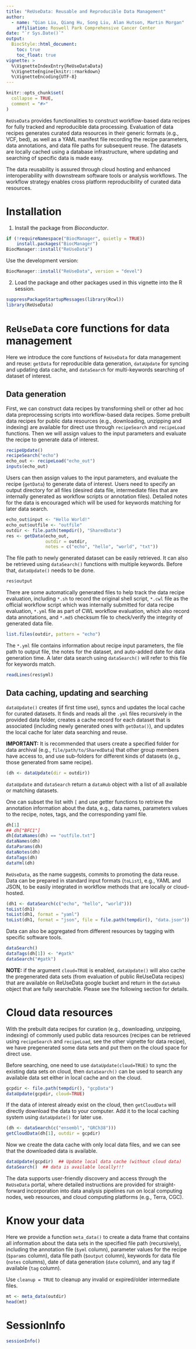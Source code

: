 ```yaml
---
title: "ReUseData: Reusable and Reproducible Data Management"
author:
  - name: "Qian Liu, Qiang Hu, Song Liu, Alan Hutson, Martin Morgan"
    affiliation: Roswell Park Comprehensive Cancer Center
date: "`r Sys.Date()`"
output:
  BiocStyle::html_document:
    toc: true
    toc_float: true
vignette: >
  %\VignetteIndexEntry{ReUseDataData}
  %\VignetteEngine{knitr::rmarkdown}
  %\VignetteEncoding{UTF-8}
---
```


```r
knitr::opts_chunk$set(
  collapse = TRUE,
  comment = "#>"
)
```

`ReUseData` provides functionalities to construct workflow-based data
recipes for fully tracked and reproducible data processing. Evaluation
of data recipes generates curated data resources in their generic
formats (e.g., VCF, bed), as well as a YAML manifest file recording
the recipe parameters, data annotations, and data file paths for
subsequent reuse. The datasets are locally cached using a database
infrastructure, where updating and searching of specific data is made easy.  

The data reusability is assured through cloud hosting and enhanced
interoperability with downstream software tools or analysis
workflows. The workflow strategy enables cross platform
reproducibility of curated data resources.

# Installation
1. Install the package from _Bioconductor_.

```r
if (!requireNamespace("BiocManager", quietly = TRUE))
    install.packages("BiocManager")
BiocManager::install("ReUseData")
```

Use the development version: 
```r
BiocManager::install("ReUseData", version = "devel")
```

2. Load the package and other packages used in this vignette into the
   R session.

```r
suppressPackageStartupMessages(library(Rcwl))
library(ReUseData)
```
 
# `ReUseData` core functions for data management 

Here we introduce the core functions of `ReUseData` for data
management and reuse: `getData` for reproducible data generation,
`dataUpdate` for syncing and updating data cache, and `dataSearch` for
multi-keywords searching of dataset of interest.


## Data generation

First, we can construct data recipes by transforming shell or other ad
hoc data preprocessing scripts into workflow-based data recipes. Some
prebuilt data recipes for public data resources (e.g., downloading,
unzipping and indexing) are available for direct use through
`recipeSearch` and `recipeLoad` functions. Then we will assign values
to the input parameters and evaluate the recipe to generate data of
interest.

```r
recipeUpdate()
recipeSearch("echo")
echo_out <- recipeLoad("echo_out")
inputs(echo_out)
```

Users can then assign values to the input parameters, and evaluate the
recipe (`getData`) to generate data of interest. Users need to specify
an output directory for all files (desired data file, intermediate
files that are internally generated as workflow scripts or annotation
files). Detailed notes for the data is encouraged which will be used
for keywords matching for later data search.

```r
echo_out$input <- "Hello World!"
echo_out$outfile <- "outfile"
outdir <- file.path(tempdir(), "SharedData")
res <- getData(echo_out,
               outdir = outdir,
               notes = c("echo", "hello", "world", "txt"))
```

The file path to newly generated dataset can be easily retrieved. It
can also be retrieved using `dataSearch()` functions with multiple
keywords. Before that, `dataUpdate()` needs to be done.  

```r
res$output
```

There are some automatically generated files to help track the data
recipe evaluation, including `*.sh` to record the original shell
script, `*.cwl` file as the official workflow script which was
internally submitted for data recipe evaluation, `*.yml` file as part
of CWL workflow evaluation, which also record data annotations, and
`*.md5` checksum file to check/verify the integrity of generated data
file.

```r
list.files(outdir, pattern = "echo")
```

The `*.yml` file contains information about recipe input parameters,
the file path to output file, the notes for the dataset, and
auto-added date for data generation time. A later data search using
`dataSearch()` will refer to this file for keywords match.

```r
readLines(res$yml)
```

## Data caching, updating and searching

`dataUpdate()` creates (if first time use), syncs and updates the local
cache for curated datasets. It finds and reads all the `.yml` files
recursively in the provided data folder, creates a cache record for
each dataset that is associated (including newly generated ones with
`getData()`), and updates the local cache for later data searching and
reuse. 

**IMPORTANT:** It is recommended that users create a specified folder for
data archival (e.g., `file/path/to/SharedData`) that other group
members have access to, and use sub-folders for different kinds of
datasets (e.g., those generated from same recipe).

```r
(dh <- dataUpdate(dir = outdir))
```

`dataUpdate` and `dataSearch` return a `dataHub` object with a list of
all available or matching datasets. 

One can subset the list with `[` and use getter functions to retrieve
the annotation information about the data, e.g., data names,
parameters values to the recipe, notes, tags, and the corresponding
yaml file.

```r
dh[1]
## dh["BFC1"]
dh[dataNames(dh) == "outfile.txt"]
dataNames(dh)
dataParams(dh)
dataNotes(dh)
dataTags(dh)
dataYml(dh)
```

`ReUseData`, as the name suggests, commits to promoting the data reuse.
Data can be prepared in standard input formats (`toList`), e.g.,
YAML and JSON, to be easily integrated in workflow methods that are
locally or cloud-hosted. 

```r
(dh1 <- dataSearch(c("echo", "hello", "world")))
toList(dh1)
toList(dh1, format = "yaml")
toList(dh1, format = "json", file = file.path(tempdir(), "data.json"))
```

Data can also be aggregated from different resources by tagging with
specific software tools. 

```r
dataSearch()
dataTags(dh[1]) <- "#gatk"
dataSearch("#gatk")
```

**NOTE:** if the argument `cloud=TRUE` is enabled, `dataUpdate()` will
also cache the pregenerated data sets (from evaluation of public
ReUseData recipes) that are available on ReUseData google bucket and
return in the `dataHub` object that are fully searchable. Please see
the following section for details.

# Cloud data resources 

With the prebuilt data recipes for curation (e.g., downloading,
unzipping, indexing) of commonly used public data resources (recipes
can be retrieved using `recipeSearch` and `recipeLoad`, see the other
vignette for data recipe), we have pregenerated some data sets and
put them on the cloud space for direct use.

Before searching, one need to use `dataUpdate(cloud=TRUE)` to sync the
existing data sets on cloud, then `dataSearch()` can be used to search
any available data set either in local cache and on the cloud. 

```r
gcpdir <- file.path(tempdir(), "gcpData")
dataUpdate(gcpdir, cloud=TRUE)
```

If the data of interest already exist on the cloud, then
`getCloudData` will directly download the data to your computer. Add
it to the local caching system using `dataUpdate()` for later use.

```r
(dh <- dataSearch(c("ensembl", "GRCh38")))
getCloudData(dh[1], outdir = gcpdir)
```

Now we create the data cache with only local data files, and we can
see that the downloaded data is available.

```r
dataUpdate(gcpdir)  ## Update local data cache (without cloud data)
dataSearch()  ## data is available locally!!!
```

The data supports user-friendly discovery and access through the
`ReUseData` portal, where detailed instructions are provided for
straight-forward incorporation into data analysis pipelines run on
local computing nodes, web resources, and cloud computing platforms
(e.g., Terra, CGC).


# Know your data

Here we provide a function `meta_data()` to create a data frame that
contains all information about the data sets in the specified file
path (recursively), including the annotation file (`$yml` column),
parameter values for the recipe (`$params` column), data file path
(`$output` column), keywords for data file (`notes` columns), date of
data generation (`date` column), and any tag if available (`tag`
column).

Use `cleanup = TRUE` to cleanup any invalid or expired/older
intermediate files.

```r
mt <- meta_data(outdir)
head(mt)
```

# SessionInfo
```r
sessionInfo()
```

